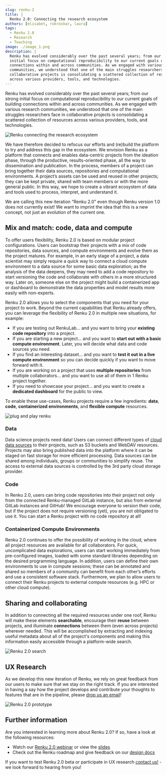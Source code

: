 ```yaml
---
slug: renku-2
title: |
  Renku 2.0: Connecting the research ecosystem
authors: [elisabet, rokroskar, laura]
tags:
  - Renku 2.0
  - Research
  - Teaching
image: ./image_1.png
description: |
  Renku has evolved considerably over the past several years; from our strong
  initial focus on computational reproducibility to our current goals of building
  connections within and across communities. As we engaged with various research
  communities, we understood that one of the main struggles researchers face in
  collaborative projects is consolidating a scattered collection of resources
  across various providers, tools, and technologies.
---
```


Renku has evolved considerably over the past several years; from our strong
initial focus on computational reproducibility to our current goals of building
connections within and across communities. As we engaged with various research
communities, we understood that one of the main struggles researchers face in
collaborative projects is consolidating a scattered collection of resources
across various providers, tools, and technologies.

![Renku connecting the research ecosystem](./image_1.png)

<!-- truncate -->

We have therefore decided to refocus our efforts and (re)build the platform to
try and address this gap in the ecosystem. We envision Renku as a platform that
connects and enables data-centric projects from the ideation phase, through the
productive, results-oriented phase, all the way to dissemination and
publication. In the process, members of a project can bring together their data
sources, repositories and computational environments. A project’s assets can be
used and reused in other projects; they can be kept private, shared with team
members or with the more general public. In this way, we hope to create a
vibrant ecosystem of data and tools used to process, interpret, and understand
it.

We are calling this new iteration “Renku 2.0” even though Renku version 1.0 does
not currently exist! We want to imprint the idea that this is a new concept, not
just an evolution of the current one.

## Mix and match: code, data and compute

To offer users flexibility, Renku 2.0 is based on modular project
configurations. Users can bootstrap their projects with a mix of code
repositories, data sources, and compute environments and evolve
them as the project matures. For example, in an early stage of a project, a data
scientist may simply require a quick way to connect a cloud compute environment
to a data source for some basic data exploration; as the analysis of the data
deepens, they may need to add a code repository to start versioning the code and
collaborate with others in a more structured way. Later on, someone else on the
project might build a containerized app or dashboard to demonstrate the data
properties and model results more easily with non-experts.

Renku 2.0 allows you to select the components that you need for your project
to work. Beyond the current capabilities that Renku already offers, you can
leverage the flexibility of Renku 2.0 in multiple new situations, for example:

- If you are testing out RenkuLab... and you want to bring your **existing code repository** into a project.
- If you are starting a new project... and you want to **start out with a basic compute environment**. Later, you will decide what data and code sources you need.
- If you find an interesting dataset... and you want to **test it out in a live compute environment** so you can decide quickly if you want to move forward with it.
- If you are working on a project that uses **multiple repositories** from multiple collaborators... and you want to use all of them in 1 Renku project together.
- If you need to showcase your project... and you want to create a **dedicated dashboard** for the public to view.

To enable these use-cases, Renku projects require a few ingredients: **data**, **code**,
**containerized environments**, and **flexible compute** resources.

![plug and play renku](./image_2.png)

### Data

Data science projects need data! Users can connect different types of [cloud
data sources](../cloud-storage) to their projects, such as S3 buckets and WebDAV
resources. Projects may also bring published data into the platform where it can
be staged on fast storage for more efficient processing. Data sources can be
shared among individuals, groups or communities to simplify reuse. The access to
external data sources is controlled by the 3rd party cloud storage provider.

### Code

In Renku 2.0, users can bring code repositories into their project not only from
the connected Renku-managed GitLab instance, but also from external GitLab
instances and GitHub! We encourage everyone to version their code, but if
the project does not require versioning (yet), you are not obligated to use it.
You can start a Renku project with no code repository at all!

### Containerized Compute Environments

Renku 2.0 continues to offer the possibility of working in the cloud, where all
project resources are available for all collaborators. For quick, uncomplicated
data explorations, users can start working immediately from pre-configured
images, loaded with some standard libraries depending on the desired programming
language. In addition, users can define their own environments to
use in compute sessions; these can be annotated and shared so members of a
community can benefit from each other’s efforts and use a consistent software
stack. Furthermore, we plan to allow users to connect their Renku projects to
external compute resources (e.g. HPC or other cloud compute).

## Sharing and collaborating

In addition to connecting all the required resources under one roof, Renku will
make these elements **searchable**, encourage their **reuse** between
projects, and illuminate **connections** between them (even across projects)
wherever needed. This will be accomplished by extracting and indexing useful
metadata about all of the project's components and making this information easily
accessible through a platform-wide search.

![Renku 2.0 search](./search-proto.png)

## UX Research

As we develop this new iteration of Renku, we rely on great feedback from our users
to make sure that we stay on the right track. If you are interested in having a say
how the project develops and contribute your thoughts to features that are in the pipeline,
please [drop us an email](mailto:hello@renku.io)!

![Renku 2.0 prototype](./image_3.png)

## Further information

Are you interested in learning more about Renku 2.0? If so, have a look at the following resources:

- Watch our [Renku 2.0 webinar](https://youtu.be/6J0INjPFQd4) or view the [slides](https://drive.google.com/file/d/1empUHHTonffW1fhdB_3DCIH-yVUz3MU8/view?usp=share_link)
- Check out the Renku roadmap and give feedback on our [design docs](https://renku.notion.site/Roadmap-b1342b798b0141399dc39cb12afc60c9)

If you want to test Renku 2.0 beta or participate in UX research [contact us!](mailto:hello@renku.io) - we look forward to hearing from you!
